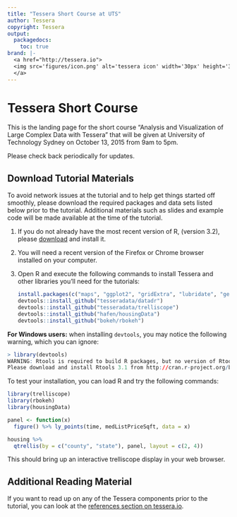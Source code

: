 ```yaml
---
title: "Tessera Short Course at UTS"
author: Tessera
copyright: Tessera
output:
  packagedocs:
    toc: true
brand: |-
  <a href="http://tessera.io">
  <img src='figures/icon.png' alt='tessera icon' width='30px' height='30px' style='margin-top: -3px;'>
  </a>
---
```


# Tessera Short Course #

This is the landing page for the short course "Analysis and Visualization of Large Complex Data with Tessera" that will be given at University of Technology Sydney on October 13, 2015 from 9am to 5pm.

Please check back periodically for updates.

<!-- ## Links for the Tutorial -->

## Download Tutorial Materials ##

To avoid network issues at the tutorial and to help get things started off smoothly, please download the required packages and data sets listed below prior to the tutorial.  Additional materials such as slides and example code will be made available at the time of the tutorial.

1. If you do not already have the most recent version of R, (version 3.2), please [download](http://cran.r-project.org) and install it.

2. You will need a recent version of the Firefox or Chrome browser installed on your computer.

3. Open R and execute the following commands to install Tessera and other libraries you'll need for the tutorials:

    ```r
    install.packages(c("maps", "ggplot2", "gridExtra", "lubridate", "geosphere", "devtools"))
    devtools::install_github("tesseradata/datadr")
    devtools::install_github("tesseradata/trelliscope")
    devtools::install_github("hafen/housingData")
    devtools::install_github("bokeh/rbokeh")
    ```

**For Windows users:**  when installing `devtools`, you may notice the following warning, which you can ignore:

```r
> library(devtools)
WARNING: Rtools is required to build R packages, but no version of Rtools compatible with R 3.x was found. (Only the following incompatible version(s) of Rtools were found:3.2)
Please download and install Rtools 3.1 from http://cran.r-project.org/bin/windows/Rtools/ and then run find_rtools().
```

To test your installation, you can load R and try the following commands:

```r
library(trelliscope)
library(rbokeh)
library(housingData)

panel <- function(x)
  figure() %>% ly_points(time, medListPriceSqft, data = x)

housing %>%
  qtrellis(by = c("county", "state"), panel, layout = c(2, 4))
```

This should bring up an interactive trelliscope display in your web browser.

<!-- 4. Download the NYC Taxi sample data and unzip it on your computer: [taxiOneWeek.csv.zip](http://ml.stat.purdue.edu/user2015/taxiOneWeek.csv.zip)
 -->

## Additional Reading Material ##

If you want to read up on any of the Tessera components prior to the tutorial, you can look at the [references section on tessera.io](http://tessera.io/#references).


<!-- <span class="label label-success">**Note:**</span> with many participants installing from the same location at the same time, there may be some issues with github rate limiting at the conference.  If you try the above `install_github` commands and get an error to the effect of "(403) Forbidden", we have made the github packages available at another location:

```r
# only run this if the install commands above were not successful
install.packages(c("maps", "ggplot2", "gridExtra", "lubridate", "geosphere", "devtools"))

packages <- c("datadr_0.7.5.8", "housingData_0.2", "rbokeh_0.2.3.1", "trelliscope_0.8.4")
urls <- sprintf("http://ml.stat.purdue.edu/user2015/packages/%s.tar.gz", packages)

devtools::install_url(urls)
```
-->

<!-- 6. The zip file contains a folder called **exercises**.  Set your working directory in R to this folder,
using something like `setwd("mypaths/exercises")`.  The **exercises** folder
contains a folder for each of the three exercises:  **power_exercise**, **netflow_exercise**, and **housing_exercise**.
Each exercise folder has a single **.R** file which contains the code for the exercise. Open that
file in your editor of choice and begin! -->

